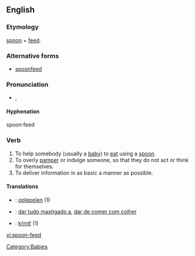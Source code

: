 ==English==

===Etymology===
[[spoon]] + [[feed]].

===Alternative forms===
* [[spoonfeed]]

===Pronunciation===
* {{IPA|/ˈspunˌfid/}}, {{SAMPA|/"spun%fid/}}

====Hyphenation====
spoon·feed

===Verb===
{{en-verb|spoon-feeds|spoon-feeding|spoon-fed}}

# To help somebody (usually a [[baby]]) to [[eat]] using a [[spoon]].
# To overly [[pamper]] or indulge someone, so that they do not act or think for themselves.
# To deliver information in as basic a manner as possible.

====Translations====
{{trans-top|to help somebody to eat using a spoon}}
{{trans-mid}}
{{trans-bottom}}

{{trans-top|to overly pamper or indulge someone}}
{{trans-mid}}
{{trans-bottom}}

{{trans-top|to deliver information in as basic a manner as possible}}
{{trans-mid}}
{{trans-bottom}}
{{checktrans-top}}

* {{ttbc|Dutch}}: [[oplepelen]] (1)
{{trans-mid}}
* {{ttbc|Portuguese}}: [[dar tudo mastigado a]], [[dar de comer com colher]]
* {{ttbc|Slovak}}: [[kŕmiť]] (1)
{{trans-bottom}}

[[Category:Babies]]

[[vi:spoon-feed]]